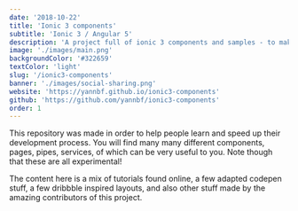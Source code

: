```yaml
---
date: '2018-10-22'
title: 'Ionic 3 components'
subtitle: 'Ionic 3 / Angular 5'
description: 'A project full of ionic 3 components and samples - to make life easier :)'
image: './images/main.png'
backgroundColor: '#322659'
textColor: 'light'
slug: '/ionic3-components'
banner: './images/social-sharing.png'
website: 'https://yannbf.github.io/ionic3-components'
github: 'https://github.com/yannbf/ionic3-components'
order: 1
---
```


This repository was made in order to help people learn and speed up their development process. You will find many many different components, pages, pipes, services, of which can be very useful to you. Note though that these are all experimental!

The content here is a mix of tutorials found online, a few adapted codepen stuff, a few dribbble inspired layouts, and also other stuff made by the amazing contributors of this project.

